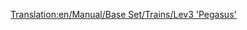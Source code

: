 [[Translation:en/Manual/Base Set/Trains/Lev3 'Pegasus']]
{{ru/Перевод|en/Manual/Base Set/Trains/Lev3 'Pegasus'|99}}
{{ru/Manual/Base Set/Trains/Поезда|Image=[[File:en/Manual/Base Set/Trains/Lev3pegasus.png]]
|Name=Lev3 'Pegasus'
|Cost=£96.093 ($192.186)
|Speed=480 км/ч (300 миль/ч)
|Weight=130 т
|Power=15.000 л.с. (11.185 кВт)
|Annual=£3.571 ($7.142)
|Designed=2035
|Lifespan=20
|Capacity=нет
|Description=No description has been written for this train yet. If you know something about this train, feel free to edit this page and add it!
|Real-life=Прототипа в реальной жизни нет. Может быть, через несколько лет, когда магнитопланы станут реальной технологией, вы сможете здесь написать о локомотиве-маглеве первого поколения.
}}